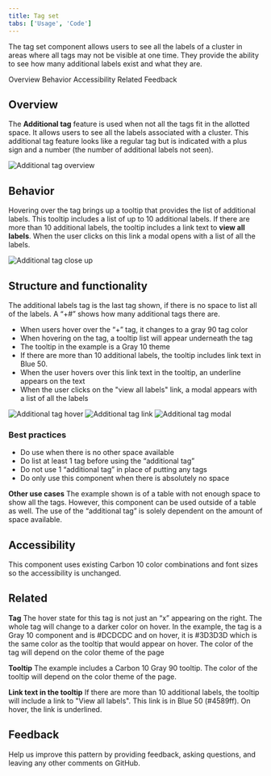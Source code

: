 ```yaml
---
title: Tag set
tabs: ['Usage', 'Code']
---
```


<PageDescription>

The tag set component allows users to see all the labels of a cluster in areas where all tags may not be visible at one time. They provide the ability to see how many additional labels exist and what they are.

</PageDescription>

<AnchorLinks>
  <AnchorLink>Overview</AnchorLink>
  <AnchorLink>Behavior</AnchorLink>
  <AnchorLink>Accessibility</AnchorLink>
  <AnchorLink>Related</AnchorLink>
  <AnchorLink>Feedback</AnchorLink>
</AnchorLinks>


## Overview

The **Additional tag** feature is used when not all the tags fit in the allotted space. It allows users to see all the labels associated with a cluster. This additional tag feature looks like a regular tag but is indicated with a plus sign and a number (the number of additional labels not seen). 

![Additional tag overview](images/1.png)

## Behavior

Hovering over the tag brings up a tooltip that provides the list of additional labels. This tooltip includes a list of up to 10 additional labels. If there are more than 10 additional labels, the tooltip includes a link text to **view all labels**. When the user clicks on this link a modal opens with a list of all the labels.

<Row>
  <Column colLg={4}>

![Additional tag close up](images/2.png)

  </Column>
</Row>

## Structure and functionality 

The additional labels tag is the last tag shown, if there is no space to list all of the labels. A “+#” shows how many additional tags there are.
- When users hover over the “+” tag, it changes to a gray 90 tag color
- When hovering on the tag, a tooltip list will appear underneath the tag
- The tooltip in the example is a Gray 10 theme
- If there are more than 10 additional labels, the tooltip includes link text in Blue 50.
- When the user hovers over this link text in the tooltip, an underline appears on the text
- When the user clicks on the "view all labels" link, a modal appears with a list of all the labels


![Additional tag hover](images/3.jpeg)
![Additional tag link](images/4.jpeg)
![Additional tag modal](images/5.jpeg)

### Best practices

- Do use when there is no other space available
- Do list at least 1 tag before using the “additional tag”
- Do not use 1 “additional tag” in place of putting any tags
- Do only use this component when there is absolutely no space

**Other use cases**
The example shown is of a table with not enough space to show all the tags. However, this component can be used outside of a table as well. The use of the “additional tag” is solely dependent on the amount of space available.

## Accessibility

This component uses existing Carbon 10 color combinations and font sizes so the accessibility is unchanged.

## Related

**Tag**
The hover state for this tag is not just an “x” appearing on the right. The whole tag will change to a darker color on hover. In the example, the tag is a Gray 10 component and is #DCDCDC and on hover, it is #3D3D3D which is the same color as the tooltip that would appear on hover. The color of the tag will depend on the color theme of the page

**Tooltip**
The example includes a Carbon 10 Gray 90 tooltip. The color of the tooltip will depend on the color theme of the page.

**Link text in the tooltip**
If there are more than 10 additional labels, the tooltip will include a link to "View all labels". This link is in Blue 50 (#4589ff). On hover, the link is underlined.

## Feedback

Help us improve this pattern by providing feedback, asking questions, and leaving any other comments on GitHub.
